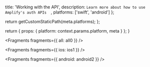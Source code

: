 
  title: 'Working with the API',
  description: `Learn more about how to use Amplify's auth APIs  `,
  platforms: ['swift', 'android']
};

  return getCustomStaticPath(meta.platforms);
};

  return {
    props: {
      platform: context.params.platform,
      meta
    }
  };
}


<Fragments fragments={{ all: all0 }} />


<Fragments fragments={{ ios: ios1 }} />


<Fragments fragments={{ android: android2 }} />
